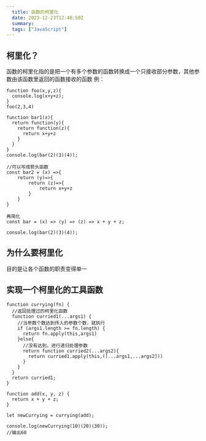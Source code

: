 ```yaml
---
  title: 函数的柯里化
  date: 2023-12-23T12:48:50Z
  summary:
  tags: ["JavaScript"]
---
```

  
  ## 柯里化？
函数的柯里化指的是把一个有多个参数的函数转换成一个只接收部分参数，其他参数由该函数里返回的函数接收的函数
例：
```
function foo(x,y,z){
  console.log(x+y+z);
}
foo(2,3,4)

function bar1(x){
  return function(y){
    return function(z){
      return x+y+z
    }
  }
}
console.log(bar(2)(3)(4));

//可以写成箭头函数
const bar2 = (x) =>{
	return (y)=>{
		return (z)=>{
			return x+y+z
		}
	}
}

再简化
const bar = (x) => (y) => (z) => x + y + z;

console.log(bar(2)(3)(4));
```
## 为什么要柯里化
目的是让各个函数的职责变得单一
## 实现一个柯里化的工具函数
```
function currying(fn) {
  //返回处理过的柯里化函数
  function curried1(...args1) {
    //当参数个数达到传入的参数个数，就执行
    if (args1.length >= fn.length) {
      return fn.apply(this,args1)
    }else{
      //没有达到，进行递归处理参数
      return function curried2(...args2){
        return curried1.apply(this,([...args1,...args2]))
      }
    }
  }
  return curried1;
}

function add(x, y, z) {
  return x + y + z;
}

let newCurrying = currying(add);

console.log(newCurrying(10)(20)(30));
//输出60
```
  